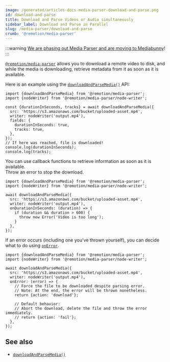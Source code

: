 ```yaml
---
image: /generated/articles-docs-media-parser-download-and-parse.png
id: download-and-parse
title: Download and Parse Videos or Audio simultaneously
sidebar_label: Download and Parse in Parallel
slug: /media-parser/download-and-parse
crumb: '@remotion/media-parser'
---
```


:::warning
[We are phasing out Media Parser and are moving to Mediabunny](/blog/mediabunny)!
:::

[`@remotion/media-parser`](/docs/media-parser) allows you to download a remote video to disk, and while the media is downloading, retrieve metadata from it as soon as it is available.

Here is an example using the [`downloadAndParseMedia()`](/docs/media-parser/download-and-parse-media) API:

```tsx twoslash title="Download a file and get metadata"
import {downloadAndParseMedia} from '@remotion/media-parser';
import {nodeWriter} from '@remotion/media-parser/node-writer';

const {durationInSeconds, tracks} = await downloadAndParseMedia({
  src: 'https://s3.amazonaws.com/bucket/uploaded-asset.mp4',
  writer: nodeWriter('output.mp4'),
  fields: {
    durationInSeconds: true,
    tracks: true,
  },
});
// If here was reached, file is downloaded!
console.log(durationInSeconds);
console.log(tracks);
```

You can use callback functions to retrieve information as soon as it is available.  
Throw an error to stop the download.

```tsx twoslash title="Stop the download if the video is too long"
import {downloadAndParseMedia} from '@remotion/media-parser';
import {nodeWriter} from '@remotion/media-parser/node-writer';

await downloadAndParseMedia({
  src: 'https://s3.amazonaws.com/bucket/uploaded-asset.mp4',
  writer: nodeWriter('output.mp4'),
  onDurationInSeconds: (duration) => {
    if (duration && duration > 600) {
      throw new Error('Video is too long');
    }
  },
});
```

If an error occurs (including one you've thrown yourself), you can decide what to do using [`onError`](/docs/media-parser/download-and-parse-media#onerror).

```tsx twoslash title="Continue download despite error"
import {downloadAndParseMedia} from '@remotion/media-parser';
import {nodeWriter} from '@remotion/media-parser/node-writer';

await downloadAndParseMedia({
  src: 'https://s3.amazonaws.com/bucket/uploaded-asset.mp4',
  writer: nodeWriter('output.mp4'),
  onError: (error) => {
    // Force the file to be downloaded despite parsing error.
    // Note: At the end, the error will be thrown nonetheless.
    return {action: 'download'};

    // Default behavior:
    // Abort the download, delete the file and throw the error immediately.
    // return {action: 'fail'};
  },
});
```

## See also

- [`downloadAndParseMedia()`](/docs/media-parser/download-and-parse-media)
